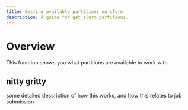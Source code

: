 ```yaml
---
title: Getting available partitions on slurm
description: A guide for get_slurm_partitions.
---
```


# Overview
This function shows you what partitions are available to work with.

## nitty gritty

some detailed description of how this works, and how this relates to job submission